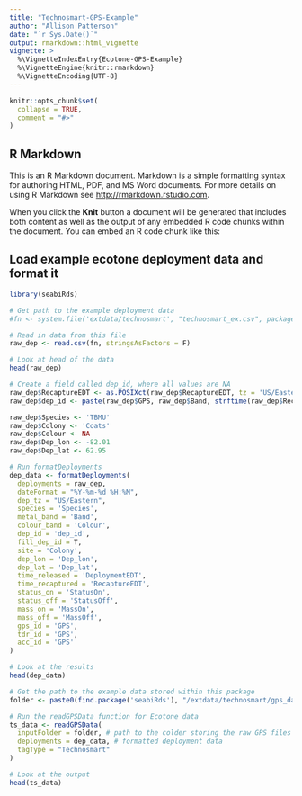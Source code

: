 ```yaml
---
title: "Technosmart-GPS-Example"
author: "Allison Patterson"
date: "`r Sys.Date()`"
output: rmarkdown::html_vignette
vignette: >
  %\VignetteIndexEntry{Ecotone-GPS-Example}
  %\VignetteEngine{knitr::rmarkdown}
  %\VignetteEncoding{UTF-8}
---
```


```r
knitr::opts_chunk$set(
  collapse = TRUE,
  comment = "#>"
)
```

## R Markdown

This is an R Markdown document. Markdown is a simple formatting syntax for authoring HTML, PDF, and MS Word documents. For more details on using R Markdown see <http://rmarkdown.rstudio.com>.

When you click the **Knit** button a document will be generated that includes both content as well as the output of any embedded R code chunks within the document. You can embed an R code chunk like this:

## Load example ecotone deployment data and format it

```r

library(seabiRds)

# Get path to the example deployment data
#fn <- system.file('extdata/technosmart', "technosmart_ex.csv", package = "seabiRds")

# Read in data from this file
raw_dep <- read.csv(fn, stringsAsFactors = F)

# Look at head of the data
head(raw_dep)

```



```r

# Create a field called dep_id, where all values are NA
raw_dep$RecaptureEDT <- as.POSIXct(raw_dep$RecaptureEDT, tz = 'US/Eastern')
raw_dep$dep_id <- paste(raw_dep$GPS, raw_dep$Band, strftime(raw_dep$RecaptureEDT, '%Y%m%d'))

raw_dep$Species <- 'TBMU'
raw_dep$Colony <- 'Coats'
raw_dep$Colour <- NA
raw_dep$Dep_lon <- -82.01
raw_dep$Dep_lat <- 62.95

```



```r

# Run formatDeployments
dep_data <- formatDeployments(
  deployments = raw_dep,
  dateFormat = "%Y-%m-%d %H:%M",
  dep_tz = "US/Eastern",
  species = 'Species',
  metal_band = 'Band',
  colour_band = 'Colour',
  dep_id = 'dep_id',
  fill_dep_id = T,
  site = 'Colony',
  dep_lon = 'Dep_lon',
  dep_lat = 'Dep_lat',
  time_released = 'DeploymentEDT',
  time_recaptured = 'RecaptureEDT',
  status_on = 'StatusOn',
  status_off = 'StatusOff',
  mass_on = 'MassOn',
  mass_off = 'MassOff',
  gps_id = 'GPS',
  tdr_id = 'GPS',
  acc_id = 'GPS'
)

```



```r

# Look at the results
head(dep_data)

```

```r

# Get the path to the example data stored within this package
folder <- paste0(find.package('seabiRds'), "/extdata/technosmart/gps_data")

# Run the readGPSData function for Ecotone data
ts_data <- readGPSData(
  inputFolder = folder, # path to the colder storing the raw GPS files
  deployments = dep_data, # formatted deployment data
  tagType = "Technosmart"
)

# Look at the output
head(ts_data)

```
